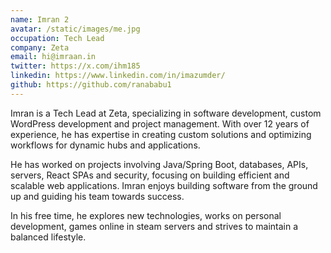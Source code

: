 ```yaml
---
name: Imran 2
avatar: /static/images/me.jpg
occupation: Tech Lead
company: Zeta
email: hi@imraan.in
twitter: https://x.com/ihm185
linkedin: https://www.linkedin.com/in/imazumder/
github: https://github.com/ranababu1
---
```


Imran is a Tech Lead at Zeta, specializing in software development, custom WordPress development and project management. With over 12 years of experience, he has expertise in creating custom solutions and optimizing workflows for dynamic hubs and applications.

He has worked on projects involving Java/Spring Boot, databases, APIs, servers, React SPAs and security, focusing on building efficient and scalable web applications. Imran enjoys building software from the ground up and guiding his team towards success.

In his free time, he explores new technologies, works on personal development, games online in steam servers and strives to maintain a balanced lifestyle.
